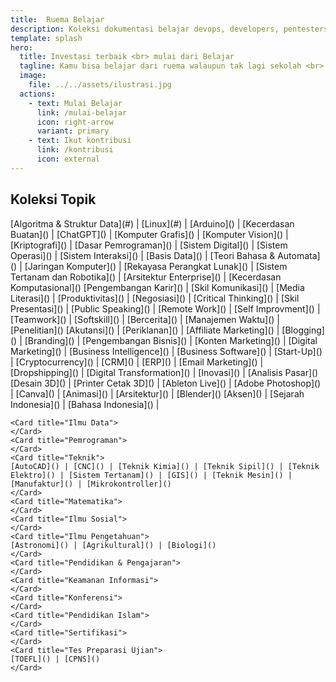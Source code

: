 ```yaml
---
title:  Ruema Belajar
description: Koleksi dokumentasi belajar devops, developers, pentesters, systems administrators and other IT professionals.
template: splash
hero:
  title: Investasi terbaik <br> mulai dari Belajar
  tagline: Kamu bisa belajar dari ruema walaupun tak lagi sekolah <br> temukan beragam pelajaran yang kami rekomendasikan
  image: 
    file: ../../assets/ilustrasi.jpg
  actions:
    - text: Mulai Belajar
      link: /mulai-belajar
      icon: right-arrow
      variant: primary
    - text: Ikut kontribusi
      link: /kontribusi
      icon: external
---
```



## Koleksi Topik

<CardGrid >
	<Card title="Ilmu Komputer">
		[Algoritma & Struktur Data](#) | [Linux](#) | [Arduino]() | [Kecerdasan Buatan]() | [ChatGPT]() | [Komputer Grafis]() | [Komputer Vision]() | [Kriptografi]() | [Dasar Pemrograman]() | [Sistem Digital]() | [Sistem Operasi]() | [Sistem Interaksi]() | [Basis Data]() | [Teori Bahasa & Automata]() | [Jaringan Komputer]() | [Rekayasa Perangkat Lunak]() | [Sistem Tertanam dan Robotika]() | [Arsitektur Enterprise]() | [Kecerdasan Komputasional]()
	</Card>
	<Card title="Pengembangan Diri">
		[Pengembangan Karir]() | [Skil Komunikasi]() | [Media Literasi]() | [Produktivitas]() | [Negosiasi]() | [Critical Thinking]() | [Skil Presentasi]() | [Public Speaking]() | [Remote Work]() | [Self Improvment]() | [Teamwork]() | [Softskill]() | [Bercerita]() | [Manajemen Waktu]() | [Penelitian]()
	</Card>
	<Card title="Bisnis">
		[Akutansi]() | [Periklanan]() | [Affiliate Marketing]() | [Blogging]() | [Branding]() | [Pengembangan Bisnis]() | [Konten Marketing]() | [Digital Marketing]() | [Business Intelligence]() | [Business Software]() | [Start-Up]() | [Cryptocurrency]() | [CRM]() | [ERP]() |  [Email Marketing]() | [Dropshipping]() | [Digital Transformation]() | [Inovasi]() | [Analisis Pasar]()
	</Card>
	<Card title="Desain & Seni">
		[Desain 3D]() | [Printer Cetak 3D]() | [Ableton Live]() | [Adobe Photoshop]() | [Canva]() | [Animasi]() | [Arsitektur]() | [Blender]()
	</Card>
	<Card title="Humaniora">
	[Aksen]() | [Sejarah Indonesia]() | [Bahasa Indonesia]() |  
	</Card>
	
	<Card title="Ilmu Data">
	</Card>
	<Card title="Pemrograman">
	</Card>
	<Card title="Teknik">
	[AutoCAD]() | [CNC]() | [Teknik Kimia]() | [Teknik Sipil]() | [Teknik Elektro]() | [Sistem Tertanam]() | [GIS]() | [Teknik Mesin]() | [Manufaktur]() | [Mikrokontroller]()
	</Card>
	<Card title="Matematika">
	</Card>
	<Card title="Ilmu Sosial">
	</Card>
	<Card title="Ilmu Pengetahuan">
	[Astronomi]() | [Agrikultural]() | [Biologi]()
	</Card>
	<Card title="Pendidikan & Pengajaran">
	</Card>
	<Card title="Keamanan Informasi">
	</Card>
	<Card title="Konferensi">
	</Card>
	<Card title="Pendidikan Islam">
	</Card>
	<Card title="Sertifikasi">
	</Card>
	<Card title="Tes Preparasi Ujian">
	[TOEFL]() | [CPNS]() 
	</Card>
</CardGrid>
